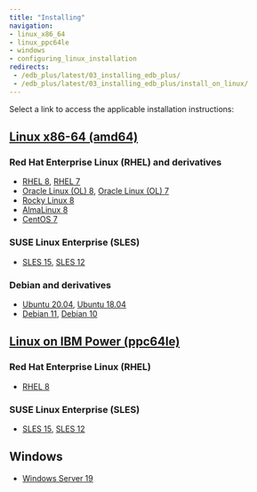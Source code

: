 ```yaml
---
title: "Installing"
navigation:
- linux_x86_64
- linux_ppc64le
- windows
- configuring_linux_installation
redirects:
 - /edb_plus/latest/03_installing_edb_plus/
 - /edb_plus/latest/03_installing_edb_plus/install_on_linux/
---
```


Select a link to access the applicable installation instructions:

## [Linux x86-64 (amd64)](linux_x86_64)
### Red Hat Enterprise Linux (RHEL) and derivatives
- [RHEL 8](linux_x86_64/edbplus_rhel_8), [RHEL 7](linux_x86_64/edbplus_rhel_7)
- [Oracle Linux (OL) 8](linux_x86_64/edbplus_rhel_8), [Oracle Linux (OL) 7](linux_x86_64/edbplus_rhel_7)
- [Rocky Linux 8](linux_x86_64/edbplus_other_linux_8)
- [AlmaLinux 8](linux_x86_64/edbplus_other_linux_8)
- [CentOS 7](linux_x86_64/edbplus_centos_7)
### SUSE Linux Enterprise (SLES)
- [SLES 15](linux_x86_64/edbplus_sles_15), [SLES 12](linux_x86_64/edbplus_sles_12)
### Debian and derivatives
- [Ubuntu 20.04](linux_x86_64/edbplus_ubuntu_20), [Ubuntu 18.04](linux_x86_64/edbplus_ubuntu_18)
- [Debian 11](linux_x86_64/edbplus_debian_11), [Debian 10](linux_x86_64/edbplus_debian_10)
## [Linux on IBM Power (ppc64le)](linux_ppc64le)
### Red Hat Enterprise Linux (RHEL) 
- [RHEL 8](linux_ppc64le/edbplus_rhel_8)
### SUSE Linux Enterprise (SLES) 
- [SLES 15](linux_ppc64le/edbplus_sles_15), [SLES 12](linux_ppc64le/edbplus_sles_12)
## Windows
- [Windows Server 19](windows)


